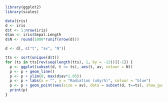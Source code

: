 ```r

library(ggplot2)
library(scales)

data(iris)
d <- iris
d$t <- 1:nrow(iris)
d$av <- iris$Sepal.Length
d$N <- round(1000*runif(nrow(d)))

d <- d[, c("t", "av", "N")]

tts <- sort(unique(d$t))
for (ts in tts[rev(seq(length(tts), 1, by = -12))][-1]) {
  p <- ggplot(subset(d, t <= ts), aes(t, av, colour = N)) 
  p <- p + geom_line() 
  p <- p + ylim(0, max(d$av*1.05)) 
  p <- p + labs(x = "", y = "Radiation (uGy/h)", colour = "blue") 
  p <- p + geom_point(aes(size = av), data = subset(d, t==ts), show_guide = F)
  print(p)
}
```
